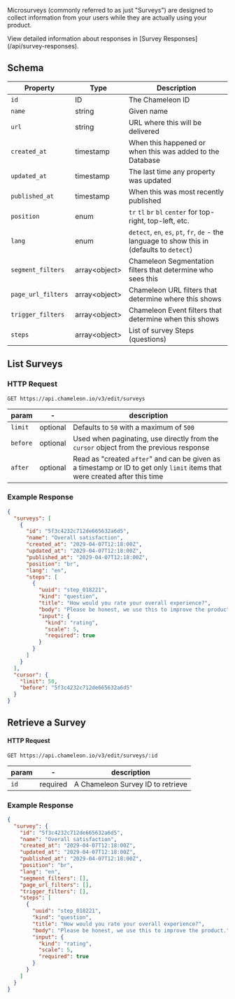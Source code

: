 Microsurveys (commonly referred to as just "Surveys") are designed to collect information from your users while they are actually using your product.

<Info>
View detailed information about responses in [Survey Responses](/api/survey-responses).
</Info>

## Schema

| Property | Type | Description |
| --- | --- | --- |
| `id` | ID | The Chameleon ID |
| `name` | string | Given name |
| `url` | string | URL where this will be delivered |
| `created_at` | timestamp | When this happened or when this was added to the Database |
| `updated_at` | timestamp | The last time any property was updated |
| `published_at` | timestamp | When this was most recently published |
| `position` | enum | `tr` `tl` `br` `bl` `center` for top-right, top-left, etc. |
| `lang` | enum | `detect`, `en`, `es`, `pt`, `fr`, `de` - the language to show this in (defaults to `detect`) |
| `segment_filters` | array&lt;object&gt; | Chameleon Segmentation filters that determine who sees this |
| `page_url_filters` | array&lt;object&gt; | Chameleon URL filters that determine where this shows |
| `trigger_filters` | array&lt;object&gt; | Chameleon Event filters that determine when this shows |
| `steps` | array&lt;object&gt; | List of survey Steps (questions) |

## List Surveys

### HTTP Request

```http
GET https://api.chameleon.io/v3/edit/surveys
```

| param | - | description |
| ------ | -------- | ------------------------------------------------------------ |
| `limit` | optional | Defaults to `50` with a maximum of `500` |
| `before` | optional | Used when paginating, use directly from the `cursor` object from the previous response |
| `after` | optional | Read as "created `after`" and can be given as a timestamp or ID to get only `limit` items that were created after this time |

### Example Response

```json
{
  "surveys": [
    {
      "id": "5f3c4232c712de665632a6d5",
      "name": "Overall satisfaction",
      "created_at": "2029-04-07T12:18:00Z",
      "updated_at": "2029-04-07T12:18:00Z",
      "published_at": "2029-04-07T12:18:00Z",
      "position": "br",
      "lang": "en",
      "steps": [
        {
          "uuid": "step_018221",
          "kind": "question",
          "title": "How would you rate your overall experience?",
          "body": "Please be honest, we use this to improve the product.",
          "input": {
            "kind": "rating",
            "scale": 5,
            "required": true
          }
        }
      ]
    }
  ],
  "cursor": {
    "limit": 50,
    "before": "5f3c4232c712de665632a6d5"
  }
}
```

## Retrieve a Survey

#### HTTP Request

```http
GET https://api.chameleon.io/v3/edit/surveys/:id
```

| param | - | description |
| ----- | -------- | ------------------------------------------------------------ |
| `id` | required | A Chameleon Survey ID to retrieve |

### Example Response

```json
{
  "survey": {
    "id": "5f3c4232c712de665632a6d5",
    "name": "Overall satisfaction",
    "created_at": "2029-04-07T12:18:00Z",
    "updated_at": "2029-04-07T12:18:00Z",
    "published_at": "2029-04-07T12:18:00Z",
    "position": "br",
    "lang": "en",
    "segment_filters": [],
    "page_url_filters": [],
    "trigger_filters": [],
    "steps": [
      {
        "uuid": "step_018221",
        "kind": "question",
        "title": "How would you rate your overall experience?",
        "body": "Please be honest, we use this to improve the product.",
        "input": {
          "kind": "rating",
          "scale": 5,
          "required": true
        }
      }
    ]
  }
}
```